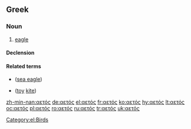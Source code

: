 ==Greek==

===Noun===
{{el-noun|m|aetós|αετοί|aetoí}}

# [[eagle]]

====Declension====
{{el-nM-ος-οι-1|αετ}}

====Related terms====
* {{l|el|αλιάετος|tr=aliáetos}} {{m}} ([[sea eagle]])
* {{l|el|χαρταετός|tr=chartaetós}} {{m}} ([[toy]] [[kite]])

[[Category:el:Birds]]

[[zh-min-nan:αετός]]
[[de:αετός]]
[[el:αετός]]
[[fr:αετός]]
[[ko:αετός]]
[[hy:αετός]]
[[lt:αετός]]
[[oc:αετός]]
[[pl:αετός]]
[[ro:αετός]]
[[ru:αετός]]
[[tr:αετός]]
[[uk:αετός]]